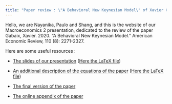 ```yaml
---
title: "Paper review : \"A Behavioral New Keynesian Model\" of Xavier Gabaix, 2020"
---
```


Hello, we are Nayanika, Paulo and Shang, and this is the website of our Macroeconomics 2 presentation, dedicated to the review of the paper Gabaix, Xavier. 2020. "A Behavioral New Keynesian Model." American Economic Review, 110 (8): 2271-2327. 


Here are some useful resources : 

- [The slides of our presentation](./Resources/Slides/Slides.pdf) ([Here the LaTeX file](./Resources/Slides/Slides.tex))
- [An additional description of the equations of the paper](./Resources/Equations_description/Equations_description.pdf) ([Here the LaTeX file](./Resources/Equations_description/Equations_description.tex))

- [The final version of the paper](https://www.aeaweb.org/articles?id=10.1257/aer.20162005)
- [The online appendix of the paper](https://www.aeaweb.org/content/file?id=12652)
